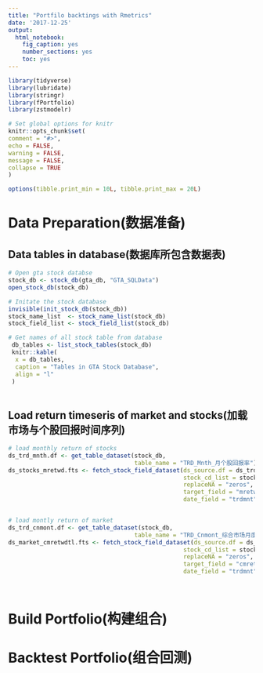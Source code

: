 ```yaml
---
title: "Portfilo backtings with Rmetrics"
date: '2017-12-25'
output: 
  html_notebook: 
    fig_caption: yes
    number_sections: yes
    toc: yes
---
```



```r

library(tidyverse)
library(lubridate)
library(stringr)
library(fPortfolio)
library(zstmodelr)

# Set global options for knitr 
knitr::opts_chunk$set(
comment = "#>",
echo = FALSE,
warning = FALSE,
message = FALSE,
collapse = TRUE
)

options(tibble.print_min = 10L, tibble.print_max = 20L)

```

# Data Preparation(数据准备)

## Data tables in database(数据库所包含数据表)

```r
# Open gta stock databse
stock_db <- stock_db(gta_db, "GTA_SQLData")
open_stock_db(stock_db)

# Initate the stock database
invisible(init_stock_db(stock_db))
stock_name_list  <- stock_name_list(stock_db)
stock_field_list <- stock_field_list(stock_db)

# Get names of all stock table from database   
 db_tables <- list_stock_tables(stock_db)
 knitr::kable(
  x = db_tables,
  caption = "Tables in GTA Stock Database",
  align = "l"
 )
 
```

## Load return timeseris of market and stocks(加载市场与个股回报时间序列)

```r
# load monthly return of stocks
ds_trd_mnth.df <- get_table_dataset(stock_db, 
                                    table_name = "TRD_Mnth_月个股回报率")
ds_stocks_mretwd.fts <- fetch_stock_field_dataset(ds_source.df = ds_trd_mnth.df,
                                                  stock_cd_list = stock_cd_list, 
                                                  replaceNA = "zeros",
                                                  target_field = "mretwd", 
                                                  date_field = "trdmnt")


# load montly return of market
ds_trd_cnmont.df <- get_table_dataset(stock_db, 
                                    table_name = "TRD_Cnmont_综合市场月度回报")
ds_market_cmretwdtl.fts <- fetch_stock_field_dataset(ds_source.df = ds_trd_cnmont.df,
                                                  stock_cd_list = stock_cd_list, 
                                                  replaceNA = "zeros",
                                                  target_field = "cmretwdtl", 
                                                  date_field = "trdmnt")




```



# Build Portfolio(构建组合)

# Backtest Portfolio(组合回测)
